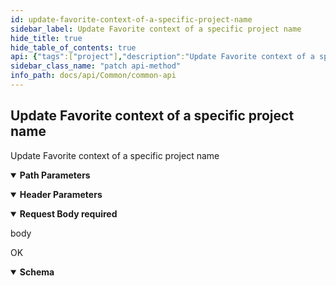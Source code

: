 ```yaml
---
id: update-favorite-context-of-a-specific-project-name
sidebar_label: Update Favorite context of a specific project name
hide_title: true
hide_table_of_contents: true
api: {"tags":["project"],"description":"Update Favorite context of a specific project name","parameters":[{"name":"project_name","in":"path","description":"The name of the project","required":true,"schema":{"type":"string"}},{"name":"x-api-host","in":"header","description":"認證必要參數","required":true,"schema":{"type":"string","default":"goc"}}],"requestBody":{"description":"body","content":{"application/json":{"schema":{"type":"object","properties":{"favorite":{"type":"string"}}}}},"required":true},"responses":{"200":{"description":"OK","content":{"application/json":{"schema":{"required":["favorite"],"type":"object","properties":{"favorite":{"type":"string"}}}}}}},"method":"patch","path":"/projects/{project_name}/favorites/","servers":[{"description":"production url","url":"https://apigateway.twcc.ai/api/v3/"},{"description":"staging url","url":"https://apigateway.twcc.tw/api/v3/"}],"security":[{"ApiKeyAuth":[]}],"securitySchemes":{"ApiKeyAuth":{"type":"apiKey","in":"header","name":"x-api-key"}},"jsonRequestBodyExample":{"favorite":"string"},"info":{"version":"1.1.1","title":"Common API"},"postman":{"name":"Update Favorite context of a specific project name","description":{"content":"Update Favorite context of a specific project name","type":"text/plain"},"url":{"path":["projects",":project_name","favorites",""],"host":["{{baseUrl}}"],"query":[],"variable":[{"disabled":false,"description":{"content":"(Required) The name of the project","type":"text/plain"},"type":"any","value":"","key":"project_name"}]},"header":[{"disabled":false,"description":{"content":"(Required) 認證必要參數","type":"text/plain"},"key":"x-api-host","value":""},{"key":"Content-Type","value":"application/json"},{"key":"Accept","value":"application/json"}],"method":"PATCH","body":{"mode":"raw","raw":"\"\"","options":{"raw":{"language":"json"}}}}}
sidebar_class_name: "patch api-method"
info_path: docs/api/Common/common-api
---
```



## Update Favorite context of a specific project name



Update Favorite context of a specific project name

<details style={{"marginBottom":"1rem"}} data-collapsed={false} open={true}><summary style={{}}><strong>Path Parameters</strong></summary><div><ul><ParamsItem className={"paramsItem"} param={{"name":"project_name","in":"path","description":"The name of the project","required":true,"schema":{"type":"string"}}}></ParamsItem></ul></div></details><details style={{"marginBottom":"1rem"}} data-collapsed={false} open={true}><summary style={{}}><strong>Header Parameters</strong></summary><div><ul><ParamsItem className={"paramsItem"} param={{"name":"x-api-host","in":"header","description":"認證必要參數","required":true,"schema":{"type":"string","default":"goc"}}}></ParamsItem></ul></div></details><details style={{}} data-collapsed={false} open={true}><summary style={{"textAlign":"left"}}><strong>Request Body</strong><strong style={{"fontSize":"var(--ifm-code-font-size)","color":"var(--openapi-required)"}}> required</strong></summary><div style={{"textAlign":"left","marginLeft":"1rem"}}><div style={{"marginTop":"1rem","marginBottom":"1rem"}}>

body

</div></div><ul style={{"marginLeft":"1rem"}}><SchemaItem collapsible={false} name={"favorite"} required={false} schemaDescription={undefined} schemaName={"string"} qualifierMessage={undefined}></SchemaItem></ul></details><div><ApiTabs><TabItem label={"200"} value={"200"}><div>

OK

</div><div><details style={{}} data-collapsed={false} open={true}><summary style={{"textAlign":"left"}}><strong>Schema</strong></summary><div style={{"textAlign":"left","marginLeft":"1rem"}}></div><ul style={{"marginLeft":"1rem"}}><SchemaItem collapsible={false} name={"favorite"} required={true} schemaDescription={undefined} schemaName={"string"} qualifierMessage={undefined}></SchemaItem></ul></details></div></TabItem></ApiTabs></div>
      
